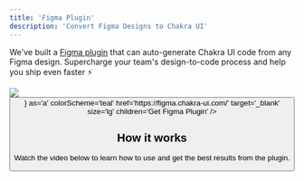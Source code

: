 ```yaml
---
title: 'Figma Plugin'
description: 'Convert Figma Designs to Chakra UI'
---
```


We've built a [Figma plugin](https://figma.chakra-ui.com/) that can
auto-generate Chakra UI code from any Figma design. Supercharge your team's
design-to-code process and help you ship even faster ⚡️

<Image src='/figma/plugin.png' ratio={1.6} border />

<Box my='8'>
  <Button
    leftIcon={<FiFigma />}
    as='a'
    colorScheme='teal'
    href='https://figma.chakra-ui.com/'
    target='_blank'
    size='lg'
    children='Get Figma Plugin'
  />
</Box>

## How it works

Watch the video below to learn how to use and get the best results from the
plugin.

<VideoPlayer url='https://www.youtube.com/watch?v=bk9SEufTZtA' />
